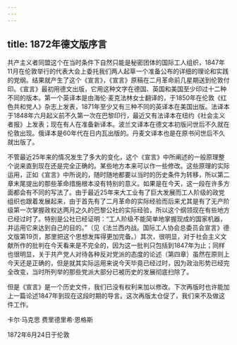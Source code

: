 ```yaml
---
---
---
```

title: 1872年德文版序言
---

共产主义者同盟这个在当时条件下自然只能是秘密团体的国际工人组织，1847年11月在伦敦举行的代表大会上委托我们两人起草一个准备公布的详细的理论和实践的党纲。结果就产生了这个《宣言》，《宣言》原稿在二月革命前几星期送到伦敦付印。《宣言》最初用德文出版，它用这种文字在德国、英国和美国至少印过十二种不同的版本。第一个英译本是由海伦·麦克法林女士翻译的，于1850年在伦敦《红色共和党人》杂志上发表，1871年至少又有三种不同的英译本在美国出版。法译本于1848年六月起义前不久第一次在巴黎印行，最近又有法译本在纽约《社会主义者报》上发表；现在有人在准备新译本。波兰文译本在德文本初版问世后不久就在伦敦出现。俄译本是60年代在日内瓦出版的。丹麦文译本也是在原书问世后不久就出版了。

不管最近25年来的情况发生了多大的变化，这个《宣言》中所阐述的一般原理整个说来直到现在还是完全正确的。某些地方本来可以作一些修改。这些原理的实际运用，正如《宣言》中所说的，随时随地都要以当时的历史条件为转移，所以第二章末尾提出的那些革命措施根本没有特别的意义。如果是在今天，这一段在许多方面都会有不同的写法了。由于最近25年来大工业有了巨大发展而工人阶级的政党组织也跟着发展起来，由于首先有了二月革命的实际经验而后来尤其是有了无产阶级第一次掌握政权达两月之久的巴黎公社的实际经验，所以这个纲领现在有些地方已经过时了。特别是公社已经证明：“工人阶级不能简单地掌握现成的国家机器，并运用它来达到自己的目的。”（见《法兰西内战。国际工人协会总委员会宣言》德文版第19页，那里把这个思想发挥得更加完备。）其次，很明显，对于社会主义文献所作的批判在今天看来是不完全的，因为这一批判只包括到1847年为止；同样也很明显，关于共产党人对待各种反对党派的态度的论述（第四章）虽然在原则上今天还是正确的，但是就其实际运用来说今天毕竟已经过时，因为政治形势已经完全改变，当时所列举的那些党派大部分已被历史的发展彻底扫除了。

但是《宣言》是一个历史文件，我们已没有权利来加以修改。下次再版时也许能加上一篇论述1847年到现在这段时期的导言。这次再版太仓促了，我们来不及做这件工作。

卡尔·马克思 费里德里希·恩格斯

1872年6月24日于伦敦